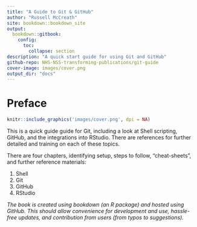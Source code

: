 ```yaml
---
title: "A Guide to Git & GitHub"
author: "Russell McCreath"
site: bookdown::bookdown_site
output: 
  bookdown::gitbook:
    config:
      toc:
        collapse: section
description: "A quick start guide for using Git and GitHub"
github-repo: NHS-NSS-transforming-publications/git-guide
cover-image: images/cover.png
output_dir: "docs"
---
```


# Preface {-}

```r
knitr::include_graphics('images/cover.png', dpi = NA)
```

This is a quick guide guide for Git, including a look at Shell scripting, GitHub, and the integrations into RStudio. There are references for further detailed and training on each of these topics.

There are four chapters, identifying setup, steps to follow, "cheat-sheets", and further reference materials:

1. Shell
2. Git
3. GitHub
4. RStudio

*The book is created using bookdown (an R package) and hosted using GitHub. This should allow convenience for development and use, hassle-free updates, and contribution from users (from typos to suggestions).*